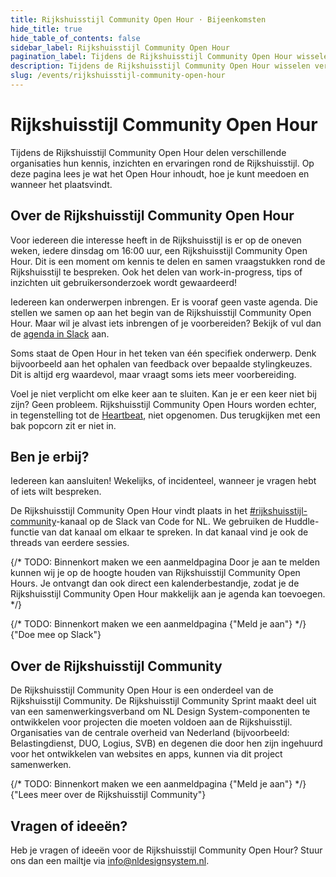 ```yaml
---
title: Rijkshuisstijl Community Open Hour · Bijeenkomsten
hide_title: true
hide_table_of_contents: false
sidebar_label: Rijkshuisstijl Community Open Hour
pagination_label: Tijdens de Rijkshuisstijl Community Open Hour wisselen verschillende organisaties informatie, inzichten en tips uit over de Rijkshuisstijl.
description: Tijdens de Rijkshuisstijl Community Open Hour wisselen verschillende organisaties informatie, inzichten en tips uit over de Rijkshuisstijl. Lees hier hoe je mee kunt doen en wanneer het plaatsvindt.
slug: /events/rijkshuisstijl-community-open-hour
---
```



# Rijkshuisstijl Community Open Hour

Tijdens de Rijkshuisstijl Community Open Hour delen verschillende organisaties hun kennis, inzichten en ervaringen rond de Rijkshuisstijl. Op deze pagina lees je wat het Open Hour inhoudt, hoe je kunt meedoen en wanneer het plaatsvindt.

## Over de Rijkshuisstijl Community Open Hour

Voor iedereen die interesse heeft in de Rijkshuisstijl is er op de oneven weken, iedere dinsdag om 16:00 uur, een Rijkshuisstijl Community Open Hour. Dit is een moment om kennis te delen en samen vraagstukken rond de Rijkshuisstijl te bespreken. Ook het delen van work-in-progress, tips of inzichten uit gebruikersonderzoek wordt gewaardeerd!

Iedereen kan onderwerpen inbrengen. Er is vooraf geen vaste agenda. Die stellen we samen op aan het begin van de Rijkshuisstijl Community Open Hour. Maar wil je alvast iets inbrengen of je voorbereiden? Bekijk of vul dan de [agenda in Slack](https://codefornl.slack.com/docs/T68FXPFQV/F08UP7ZBR8Q) aan.

Soms staat de Open Hour in het teken van één specifiek onderwerp. Denk bijvoorbeeld aan het ophalen van feedback over bepaalde stylingkeuzes. Dit is altijd erg waardevol, maar vraagt soms iets meer voorbereiding.

Voel je niet verplicht om elke keer aan te sluiten. Kan je er een keer niet bij zijn? Geen probleem. Rijkshuisstijl Community Open Hours worden echter, in tegenstelling tot de [Heartbeat](../heartbeat/heartbeat), niet opgenomen. Dus terugkijken met een bak popcorn zit er niet in.

## Ben je erbij?

Iedereen kan aansluiten! Wekelijks, of incidenteel, wanneer je vragen hebt of iets wilt bespreken.

De Rijkshuisstijl Community Open Hour vindt plaats in het [#rijkshuisstijl-community](https://codefornl.slack.com/archives/C05AQK9R41G)-kanaal op de Slack van Code for NL. We gebruiken de Huddle-functie van dat kanaal om elkaar te spreken. In dat kanaal vind je ook de threads van eerdere sessies.

{/* TODO: Binnenkort maken we een aanmeldpagina Door je aan te melden kunnen wij je op de hoogte houden van Rijkshuisstijl Community Open Hours. Je ontvangt dan ook direct een kalenderbestandje, zodat je de Rijkshuisstijl Community Open Hour makkelijk aan je agenda kan toevoegen. */}

<ActionGroup>
  {/* TODO: Binnenkort maken we een aanmeldpagina <ButtonLink href="/events/rijkshuisstijl-community-open-hour/aanmelden" appearance="primary-action">
    {"Meld je aan"}
    <IconChevronRight />
  </ButtonLink> */}
  <ButtonLink href="https://praatmee.codefor.nl/" appearance="secondary-action">
    {"Doe mee op Slack"}
    <IconChevronRight />
  </ButtonLink>
</ActionGroup>

## Over de Rijkshuisstijl Community

De Rijkshuisstijl Community Open Hour is een onderdeel van de Rijkshuisstijl Community. De Rijkshuisstijl Community Sprint maakt deel uit van een samenwerkingsverband om NL Design System-componenten te ontwikkelen voor projecten die moeten voldoen aan de Rijkshuisstijl. Organisaties van de centrale overheid van Nederland (bijvoorbeeld: Belastingdienst, DUO, Logius, SVB) en degenen die door hen zijn ingehuurd voor het ontwikkelen van websites en apps, kunnen via dit project samenwerken.

<ActionGroup>
  {/* TODO: Binnenkort maken we een aanmeldpagina <ButtonLink href="/events/rijkshuisstijl-community-open-hour/aanmelden" appearance="primary-action">
    {"Meld je aan"}
    <IconChevronRight />
  </ButtonLink> */}
  <ButtonLink href="/community/community-sprints/rijkshuisstijl-community" appearance="primary-action">
    {"Lees meer over de Rijkshuisstijl Community"}
    <IconChevronRight />
  </ButtonLink>
</ActionGroup>

## Vragen of ideeën?

Heb je vragen of ideeën voor de Rijkshuisstijl Community Open Hour? Stuur ons dan een mailtje via <a href="mailto:info@nldesignsystem.nl">info@nldesignsystem.nl</a>.
